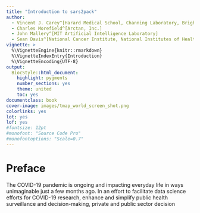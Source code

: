```yaml
--- 
title: "Introduction to sars2pack"
author: 
  - Vincent J. Carey^[Harard Medical School, Channing Laboratory, Brigham and Women's Hospital]
  - Charles Morefield^[Arctan, Inc.]
  - John Mallery^[MIT Artificial Intelligence Laboratory]
  - Sean Davis^[National Cancer Institute, National Institutes of Health]
vignette: >
  %\VignetteEngine{knitr::rmarkdown}
  %\VignetteIndexEntry{Introduction}
  %\VignetteEncoding{UTF-8}
output:
  BiocStyle::html_document:
    highlight: pygments
    number_sections: yes
    theme: united
    toc: yes
documentclass: book
cover-image: images/tmap_world_screen_shot.png
colorlinks: yes
lot: yes
lof: yes
#fontsize: 12pt
#monofont: "Source Code Pro"
#monofontoptions: "Scale=0.7"
---
```


# Preface {-}

The COVID-19 pandemic is ongoing and impacting everyday life in ways 
unimaginable just a few months ago. In an effort to facilitate data 
science efforts for COVID-19 research, enhance and simplify public health surveillance and
decision-making, private and public sector decision

